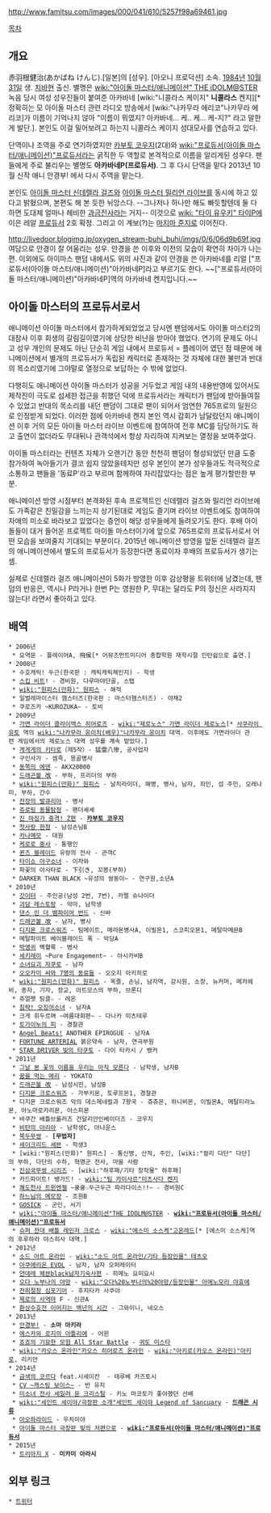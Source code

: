 http://www.famitsu.com/images/000/041/610/5257f98a69461.jpg

[[목차]]

== 개요 ==
赤羽根健治(あかばね けんじ).[일본]의 [성우]. [아오니 프로덕션] 소속. [[1984년]] [[10월 31일]] 생. [[치바]]현 출신. 별명은 [[wiki:"아이돌 마스터/애니메이션" THE iDOLM@STER]] 녹음 당시 여성 성우진들이 붙여준 아카바네 [wiki:"니콜라스 케이지" '''니콜라스''' 켄지][* 정확히는 모 아이돌 마스터 관련 라디오 방송에서 [wiki:"나카무라 에리코"나카무라 에리코]가 이름이 기억나지 않아 "이름이 뭐였지? 아카바네... 케.. 케... 케-지?" 라고 말한게 발단.]. 본인도 이걸 밀어보려고 하는지 니콜라스 케이지 성대모사를 연습하고 있다.

단역이나 조역을 주로 연기하였지만 [[카부토 코우지]](2대)와 [[wiki:"프로듀서(아이돌 마스터/애니메이션)"프로듀서]]라는 굵직한 두 역할로 본격적으로 이름을 알리게된 성우다. 팬들에게 주로 불리우는 별명도 '''아카바네P(프로듀서)'''. 그 후 다시 단역을 맡다 2013년 10월 신작 애니 안경부! 에서 다시 주역을 맡는다.

본인도 [[아이돌 마스터 신데렐라 걸즈]]와 [[아이돌 마스터 밀리언 라이브]]를 동시에 하고 있다고 밝혔으며, 본편도 해 본 듯한 뉘앙스다. --그나저나 하나만 해도 빠듯할텐데 둘 다 하면 도대체 얼마나 헤비한 [[과금전사]]라는 거지-- 이것으로 [[wiki: "타이 유우키" 타이P]]에 이은 레알 [[프로듀서]] 2호 확정. 그리고 이 계보(?)는 [[마지마 준지]]로 이어진다.

http://livedoor.blogimg.jp/oxygen_stream-buhi_buhi/imgs/0/6/06d9b69f.jpg
여담으로 안경이 잘 어울리는 성우. 안경을 쓴 이후와 이전의 모습이 확연히 차이가 나는 편. 이외에도 아이마스 팬덤 내에서도 위의 사진과 같이 안경을 쓴 아카바네를 리얼 ["프로듀서(아이돌 마스터/애니메이션)"아카바네P]라고 부르기도 한다. ~~["프로듀서(아이돌 마스터/애니메이션)"아카바네P]역의 아카바네 켄지입니다.~~

== 아이돌 마스터의 프로듀서로서 ==

애니메이션 아이돌 마스터에서 참가하게되었었고 당시엔 팬덤에서도 아이돌 마스터2의 대참사 이후 회생의 갈림길이였기에 상당한 비난을 받아야 했었다. 연기의 문제도 아니고 성우 개인의 문제도 아닌 단순히 게임 내에서 프로듀서 = 플레이어 였던 점 때문에 애니메이션에서 별개의 프로듀서가 독립된 캐릭터로 존재하는 것 자체에 대한 불만과 반대의 목소리였기에 그야말로 열정으로 보답하는 수 밖에 없었다. 

다행히도 애니메이션 아이돌 마스터가 성공을 거두었고 게임 내의 내용반영에 있어서도 제작진이 극도로 섬세한 접근을 취했던 덕에 프로듀서라는 캐릭터가 팬덤에 받아들여질 수 있었고 반대의 목소리를 내던 팬덤이 그대로 팬이 되어서 엄연한 765프로의 일원으로 인정받게 되었다. 이러한 점에 아카바네 켄지 본인 역시 감회가 남달랐던지 애니메이션 이후 거의 모든 아이돌 마스터 라이브 이벤트에 참여하여 전후 MC를 담당하기도 하고 출연이 없더라도 무대뒤나 관객석에서 항상 자리하여 지켜보는 열정을 보여주었다. 

아이돌 마스터라는 컨텐츠 자체가 오랜기간 동안 천천히 팬덤이 형성되었던 만큼 도중 참가하여 녹아들기가 결코 쉽지 않았을테지만 성우 본인이 본가 성우들과도 적극적으로 소통하고 팬들을 '동료P'라고 부르며 함께하여 자리잡았다는 점은 높게 평가할만한 부분.

애니메이션 방영 시점부터 본격화된 후속 프로젝트인 신데렐라 걸즈와 밀리언 라이브에도 가족같은 친밀감을 느끼는지 상기된대로 게임도 즐기며 라이브 이벤트에도 참여하여 자애의 미소로 바라보고 있었다는 증언이 해당 성우들에게 들려오기도 한다. 후배 아이돌들이 대거 들어온 프로젝트 아이돌 마스터이기에 앞으로 765프로의 프로듀서로서 어떤 모습을 보여줄지 기대되는 부분이다. 2015년 애니메이션 방영을 앞둔 신데렐라 걸즈의 애니메이션에서 별도의 프로듀서가 등장한다면 동료이자 후배의 프로듀서가 생기는 셈. 

실제로 신데렐라 걸즈 애니메이션이 5화가 방영한 이후 감상평을 트위터에 남겼는데, 팬덤의 반응은, 역시나 P라거나 한번 P는 영원한 P, 무대는 달라도 P의 정신은 사라지지 않는다! 라면서 좋아하고 있다.
== 배역 ==
 * 2006년
  * 요역문 - 플레이어A, 飛侯[* 어뮤즈먼트미디어 총합학원 재학시절 인턴쉽으로 출연.]
 * 2008년
  * 수호캐릭! 두근(한국판 : 캐릭캐릭체인지) - 학생
  * [[스킵 비트]]! - 경비원, 다루마야단골, 스탭
  * [[wiki:"원피스(만화)" 원피스]] - 해적
  * 일벌레마이스터 햄스터즈(한국판 : 마스터햄스터즈) - 야채2
  * 쿠로즈카 ~KUROZUKA~ - 토비
 * 2009년
  * [[가면 라이더 클라이맥스 히어로즈]] - [[wiki:"제로노스" 가면 라이더 제로노스]][* [[사쿠라이 유토]] 역의 [[wiki:"나카무라 유이치(배우)"나카무라 유이치]] 대역. 이후에도 가면라이더 관련 게임에서의 제로노스 대역 성우를 계속 맡았다.]
  * [[게게게의 키타로]]（제5작）- 猛霊八惨, 공사업자
  * 구인사가 - 셈족, 몽골병사
  * [[동쪽의 에덴]] - AKX20000
  * [[드래곤볼 改]] - 부하, 프리더의 부하
  * [[wiki:"원피스(만화)" 원피스]] - 날치라이더, 해병, 병사, 남자, 죄인, 섬 주민, 오레나미, 부하, 간수
  * [[전장의 발큐리아]] - 병사
  * [[쥬로링 동물탐정]] - 팬더셰셰
  * [[진 마징가 충격! Z편]] - '''[[카부토 코우지]]'''
  * [[첫사랑 한정]] - 남성손님B
  * [[카나메모]] - 대원
  * [[케로로 중사]] - 통행인
  * [[퀸즈 블레이드]] 유랑의 전사 - 관객C
  * [[타이쇼 야구소녀]] - 이자와
  * 파꽃의 아사타로 - 下引き, 꼬봉(부하)
  * DARKER THAN BLACK ~유성의 쌍둥이~ - 연구원,소년A 
 * 2010년
  * [[갓이터]] - 주인공(남성 2번, 7번), 카렐 슈나이더
  * [[괴담 레스토랑]] - 악마, 남학생
  * [[댄스 인 더 뱀파이어 번드]] - 신바
  * [[드래곤볼 改]] - 남자, 병사
  * [[디지몬 크로스워즈]] - 팀메이트, 메라몬병사A, 이빌몬1, 스코피오몬1, 메탈마메몬B
  * 메탈파이트 베이블레이드 폭 - 악당A
  * [[박앵귀]] 벽혈록 - 병사
  * [[세키레이]] ~Pure Engagement~ - 아시카비B
  * [[소녀요괴 자쿠로]] - 남자
  * [[오오카미 씨와 7명의 동료들]] - 오오지 아키히로
  * [[wiki:"원피스(만화)" 원피스]] - 옥졸, 손님, 남자역, 감시원, 소장, 뉴커머, 메카헤비, 종자, 기자, 장교, 아트모스의 부하, 브론디
  * 쥬얼펫 팅클☆ - 레온
  * [[침략! 오징어소녀]] - 남자A
  * 크게 휘두르며 ~여름대회편~ - 다나카 미츠테루
  * [[토가이누의 피]] - 경찰관
  * [[Angel Beats!]] ANOTHER EPIROGUE - 남자A
  * [[FORTUNE ARTERIAL]] 붉은약속 - 남자, 연극부원
  * [[STAR DRIVER 빛의 타쿠토]] - 다이 타카시 / 뱅커
 * 2011년
  * [[그날 본 꽃의 이름을 우리는 아직 모른다]] - 남학생, 남자B
  * [[꿈을 먹는 메리]] - YOKATO
  * [[드래곤볼 改]] - 남성시민, 남성B
  * [[디지몬 크로스워즈]] - 가부키몬, 토루프몬1, 경찰관
  * 디지몬 크로스워즈 악의 데스제네럴과 7왕국 - 츄츄몬, 하니비몬, 이빌몬A, 메탈티라노몬, 아노마로카리몬, 아스피몬
  * 바쿠간 배틀브롤러즈 건달리안인베이더즈 - 코우지
  * [[비탄의 아리아]] - 남학생C, 아나운스
  * [[북두무쌍]] - '''[무법자]'''
  * [[세이크리드 세븐]] - 학생3
  * [wiki:"원피스(만화)" 원피스] - 통신병, 산적, 주인, [wiki:"컬리 다단" 다단]의 부하, 다단의 수하, 혁명군 전사, 마을 사람
  * [[진삼국무쌍 시리즈]] - [wiki:"하후패/기타 창작물" 하후패]
  * 카드파이트! 뱅가드! - [[wiki:"팀 카이사르"미츠사다 켄지]]
  * [[쾌도천사 트윈엔젤]] ~큥큥☆두근두근 파라다이스!!~ - 경비원C
  * [[하느님의 메모장]] - 조원B
  * [[GOSICK]] - 군인, 서기
  * [[wiki:"아이돌 마스터/애니메이션"THE IDOLM@STER]] - '''[[wiki:"프로듀서(아이돌 마스터/애니메이션)"프로듀서]]'''
  * [[슈퍼 전대 배틀 레인저 크로스]] - [[wiki:"에스미 소스케"고온레드]][* [에스미 소스케]역의 후루하라 야스히사 대역.]
 * 2012년
  * [[소드 아트 온라인]] - [[wiki:"소드 아트 온라인/기타 등장인물" 테츠오]]
  * [[아쿠에리온 EVOL]] - 남자, 남자 오퍼레이터
  * [[얀데레 헤븐]]black남자기숙사편 - 히메노 요미요시
  * [[오다 노부나의 야망]] - [[wiki:"오다%20노부나의%20야망/등장인물" 아메노모리 야효에]]
  * [[전희절창 심포기어]] - 후지타카 사쿠야
  * [[제로의 사역마]] F - 신관A
  * [[환상수호전 이어지는 백년의 시간]] - 그와이니, 네오스
 * 2013년
  * [[안경부!]] - '''소마 아키라'''
  * [[에스카와 로지의 아틀리에]] - 어윈
  * [[죠죠의 기묘한 모험 All Star Battle]] - [[귀도 미스타]]
  * [[wiki:"카오스 온라인"카오스 히어로즈 온라인]] - [[wiki:"아키로(카오스 온라인)"아키로]], 리키안
 * 2014년
  * [[금색의 코르다]] feat.시세이칸  - 테루베 카즈토시
  * [[CV ~캐스팅 보이스~]] - 반 유지
  * [[미소녀 전사 세일러 문 크리스탈]] - 키노 마코토가 좋아했던 선배
  * [[wiki:"세인트 세이야/극장판 소개"세인트 세이야 Legend of Sancuary]] - '''[[드래곤 시류]]'''
  * [[아오하라이드]] - 우치미야
  * [[THE IDOLM@STER MOVIE 輝きの向こう側へ！|아이돌 마스터 극장판 빛의 저편으로]] - '''[[wiki:"프로듀서(아이돌 마스터/애니메이션)"프로듀서]]'''
 * 2015년
  * [[트리아지 X]] - '''미카미 아라시'''

== 외부 링크 ==
 * [https://twitter.com/kenji__akabane 트위터]
